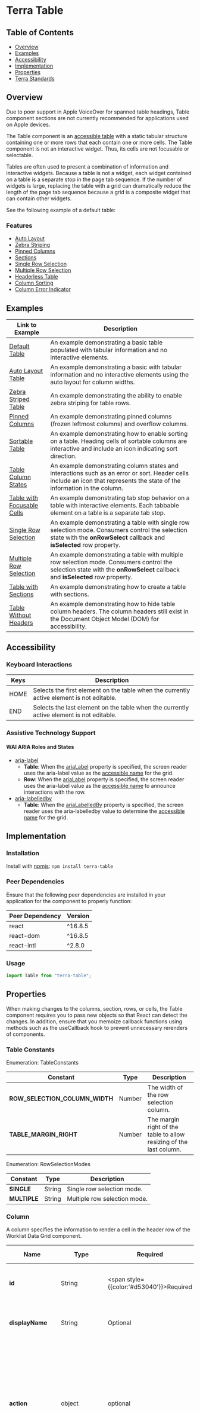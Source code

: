 

<Badge />

# Terra Table

## Table of Contents
* [Overview](/components/cerner-terra-framework-docs/table/about#overview)
* [Examples](/components/cerner-terra-framework-docs/table/about#examples)
* [Accessibility](/components/cerner-terra-framework-docs/table/about#accessibility)
* [Implementation](/components/cerner-terra-framework-docs/table/about#implementation)
* [Properties](/components/cerner-terra-framework-docs/table/about#properties)
* [Terra Standards](/components/cerner-terra-framework-docs/table/about#terra-standards)


## Overview
<Notice variant="important" ariaLevel="2">
Due to poor support in Apple VoiceOver for spanned table headings, Table component sections are not currently recommended for applications used on Apple devices.
</Notice>

The Table component is an [accessible table](https://www.w3.org/WAI/ARIA/apg/patterns/table/) with a static tabular structure containing one or more rows that each contain one or more cells.
The Table component is not an interactive widget. Thus, its cells are not focusable or selectable.

Tables are often used to present a combination of information and interactive widgets. Because a table is not a widget, each widget contained on a table is a separate stop in the page tab sequence. 
If the number of widgets is large, replacing the table with a grid can dramatically reduce the length of the page tab sequence because a grid is a composite widget that can contain other widgets.

See the following example of a default table:

<DefaultTable />

  ### Features

  * [Auto Layout](/components/cerner-terra-framework-docs/table/examples/auto-layout-table)
  * [Zebra Striping](/components/cerner-terra-framework-docs/table/examples/zebra-striped-table)
  * [Pinned Columns](/components/cerner-terra-framework-docs/table/examples/zebra-striped-table)
  * [Sections](/components/cerner-terra-framework-docs/table/examples/table-with-sections)
  * [Single Row Selection](/components/cerner-terra-framework-docs/table/examples/table-single-row-selection)
  * [Multiple Row Selection](/components/cerner-terra-framework-docs/table/examples/table-multiple-row-selection)
  * [Headerless Table](/components/cerner-terra-framework-docs/table/examples/table-without-headers)
  * [Column Sorting](/components/cerner-terra-framework-docs/table/examples/sortable-table)
  * [Column Error Indicator](/components/cerner-terra-framework-docs/table/examples/table-column-states)

## Examples
|Link to Example| Description|
|-|-|
|[Default Table](/components/cerner-terra-framework-docs/table/examples/default-table)|An example demonstrating a basic table populated with tabular information and no interactive elements.|
|[Auto Layout Table](/components/cerner-terra-framework-docs/table/examples/auto-layout-table)|An example demonstrating a basic with tabular information and no interactive elements using the auto layout for column widths.|
|[Zebra Striped Table](/components/cerner-terra-framework-docs/table/examples/zebra-striped-table)|An example demonstrating the ability to enable zebra striping for table rows.|
|[Pinned Columns](/components/cerner-terra-framework-docs/table/examples/pinned-columns)|An example demonstrating pinned columns (frozen leftmost columns) and overflow columns.|
|[Sortable Table](/components/cerner-terra-framework-docs/table/examples/sortable-table)|An example demonstrating how to enable sorting on a table. Heading cells of sortable columns are interactive and include an icon indicating sort direction.|
|[Table Column States](/components/cerner-terra-framework-docs/table/examples/table-column-states)|An example demonstrating column states and interactions such as an error or sort. Header cells include an icon that represents the state of the information in the column.|
|[Table with Focusable Cells](/components/cerner-terra-framework-docs/table/examples/table-focusable-cell)|An example demonstrating tab stop behavior on a table with interactive elements. Each tabbable element on a table is a separate tab stop.|
|[Single Row Selection](/components/cerner-terra-framework-docs/table/examples/table-single-row-selection)|An example demonstrating a table with single row selection mode. Consumers control the selection state with the **onRowSelect** callback and **isSelected** row property.|
|[Multiple Row Selection](/components/cerner-terra-framework-docs/table/examples/table-multiple-row-selection)|An example demonstrating a table with multiple row selection mode. Consumers control the selection state with the **onRowSelect** callback and **isSelected** row property.|
|[Table with Sections](/components/cerner-terra-framework-docs/table/examples/table-with-sections)|An example demonstrating how to create a table with sections.|
|[Table Without Headers](/components/cerner-terra-framework-docs/table/examples/table-without-headers)|An example demonstrating how to hide table column headers. The column headers still exist in the Document Object Model (DOM) for accessibility.|

## Accessibility
### Keyboard Interactions

|Keys|Description|
|---|---|
|HOME| Selects the first element on the table when the currently active element is not editable.|
|END | Selects the last element on the table when the currently active element is not editable.|

### Assistive Technology Support
#### WAI ARIA Roles and States
* [aria-label](https://developer.mozilla.org/en-US/docs/Web/Accessibility/ARIA/Attributes/aria-label)
  * **Table**: When the [ariaLabel](/components/cerner-terra-framework-docs/table/about#table-props) property is specified, the screen reader uses the aria-label value as the [accessible name](https://w3c.github.io/accname/#dfn-accessible-name) for the grid.
  * **Row**: When the [ariaLabel](/components/cerner-terra-framework-docs/table/about#row) property is specified, the screen reader uses the aria-label value as the [accessible name](https://w3c.github.io/accname/#dfn-accessible-name) to announce interactions with the row.
* [aria-labelledby](https://developer.mozilla.org/en-US/docs/Web/Accessibility/ARIA/Attributes/aria-labelledby)
  * **Table**: When the [ariaLabelledBy](/components/cerner-terra-framework-docs/table/about#table-props) property is specified, the screen reader uses the aria-labelledby value to determine the [accessible name](https://w3c.github.io/accname/#dfn-accessible-name) for the grid.

## Implementation

### Installation
Install with [npmjs](https://www.npmjs.com):
`npm install terra-table`

<!-- AUTO-GENERATED-CONTENT:START Peer Dependencies -->

### Peer Dependencies

Ensure that the following peer dependencies are installed in your application for the component to properly function:

| Peer Dependency | Version |
| --------------- | ------- |
| react           | ^16.8.5 |
| react-dom       | ^16.8.5 |
| react-intl      | ^2.8.0  |

<!-- AUTO-GENERATED-CONTENT:END -->

### Usage

```jsx
import Table from "terra-table";
```

## Properties
<Notice variant="important" ariaLevel="2">
When making changes to the columns, section, rows, or cells, the Table component requires you to pass new objects so that React can detect the changes.  
In addition, ensure that you memoize callback functions using methods such as the useCallback hook to prevent unnecessary rerenders of components.
</Notice>

<TablePropsTable />

### Table Constants
Enumeration: TableConstants

|Constant|Type|Description|
|---|---|---|
|**ROW_SELECTION_COLUMN_WIDTH**|Number|The width of the row selection column.|
|**TABLE_MARGIN_RIGHT**|Number|The margin right of the table to allow resizing of the last column.|

Enumeration: RowSelectionModes

|Constant|Type|Description|
|---|---|---|
|**SINGLE**|String|Single row selection mode.|
|**MULTIPLE**|String|Multiple row selection mode.|

### Column
A column specifies the information to render a cell in the header row of the Worklist Data Grid component.

|Name|Type|Required|Default Value|Description|
|---|---|---|---|---|
|**id**|String|<span style={{color:'#d53040'}}>Required</span>|None|An identifier to uniquely identify the column in the grid.|
|**displayName**|String|Optional|None|A string of text to render in the column header cell.|
|**action**|object|optional|none|An object containing label and onClick properties for column action button, which will be displayed in an additional row below the column header row.
|**hasError**|Bool|Optional|None|A Boolean value indicating whether the column information has an error.|
|**isResizable**|Bool|Optional|None|A Boolean value indicating whether the column header is resizable. This value is ignored when for a table with auto layout enabled.|
|**isSelectable**|Bool|Optional|None|A Boolean value indicating whether the column header is selectable.|
|**minimumWidth**|Number|Optional|None|A number that specifies the minimum column width in pixels.|
|**maximumWidth**|Number|Optional|None|A number that specifies the maximum column width in pixels.|
|**width**|unionOf: [type: 'number',type: 'string',],|Optional|None|The width can be either a numeric or string value. When a number is provided, it is the number (in px) specifying the width of the column. If not provided, the Table's default column width will be used. When a string is provided, it specifies the default column width and can be any valid CSS width value|
|**sortIndicator**|Custom|Optional|None|A string indicating which sorting indicator is rendered (`ascending` or `descending`). A sorting indicator is rendered only if a value is provided.

### Section
<Notice variant="important" ariaLevel="2">
Due to poor support in Apple VoiceOver for spanned table headings, Table component sections are not currently recommended for applications used on Apple devices.
</Notice>

A section defines the rows rendered in the section.

|Name|Type|Required|Default Value|Description|
|---|---|---|---|---|
|**id**|String|<span style={{color:'#d53040'}}>Required</span>|None|An identifier to uniquely identify the section in the grid.|
|**isCollapsible**|Bool|Optional|False|A Boolean value indicating whether the the section is collapsible.|
|**isCollapsed**|Bool|Optional|False|A Boolean value indicating whether the section is collapsed. If true, the contents of the section is not displayed.|
|**text**|String|Optional|None|A text string to render in the section header.|
|**rows**|Array|Optional|[]|An array of row objects to be rendered in the section.|
|**subsections**|Array|Optional|[]|An array of subsections objects to be rendered within the section.|

#### Subsection

Subsections objects are virtually identical to section objects.

|Name|Type|Required|Default Value|Description|
|---|---|---|---|---|
|**id**|String|<span style={{color:'#d53040'}}>Required</span>|None|An identifier to uniquely identify the subsection in the grid.|
|**isCollapsible**|Bool|Optional|False|A Boolean value indicating whether the the subsection is collapsible.|
|**isCollapsed**|Bool|Optional|False|A Boolean value indicating whether the subsection is collapsed. If true, the contents of the subsection is not displayed.|
|**text**|String|Optional|None|A text string to render in the subsection header.|
|**rows**|Array|Optional|[]|An array of row objects to be rendered in the subsection.|

### Row
A row defines the cells rendered in the row.

|Name|Type|Required|Default Value|Description|
|---|---|---|---|---|
|**id**|String|<span style={{color:'#d53040'}}>Required</span>|None|An identifier to uniquely identify the row in the grid.|
|**cells**|Array|Optional|[]|An array of cell objects that define the content to be rendered in the row. Cells are rendered in the order given and are expected to match the column order.|
|**isSelected**|Bool|Optional|None|A Boolean value indicating whether the row is rendered as selected.|
|**ariaLabel**|String|Optional|None|A string identifier used to describe the row contents. This value is used for accessibility when announcing the row selection or deselection.|

### Cell
A cell defines the content rendered at the intersection of a row and a column.

|Name|Type|Required|Default Value|Description|
|---|---|---|---|---|
|**content**|Content|Optional|None|The content to render in the cell.|
|**isMasked**|Bool|Optional|None|A Boolean value indicating whether the cell content is masked.|
|**maskedLabel**|Bool|Optional|None|A Boolean value that provides a custom string for screen readers to read masked cells. This value is only applied if the cell is masked.|

## Terra Standards
* [Cross-Browser Support](https://engineering.cerner.com/terra-ui/about/terra-ui/component-standards#cross-browser-support)
* [Mobile Support](https://engineering.cerner.com/terra-ui/about/terra-ui/component-standards#mobile-support)
* [Internationalization Support](https://engineering.cerner.com/terra-ui/about/terra-ui/component-standards#internationalization-i18n)
* [LTR/RTL Support](https://engineering.cerner.com/terra-ui/about/terra-ui/component-standards#ltr--rtl)